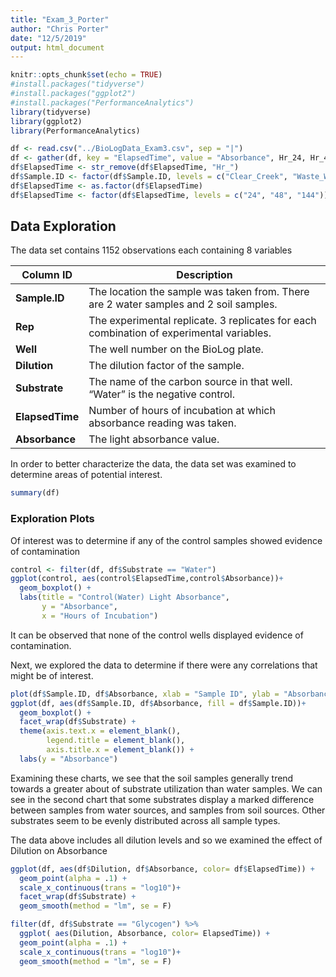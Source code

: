 ```yaml
---
title: "Exam_3_Porter"
author: "Chris Porter"
date: "12/5/2019"
output: html_document
---
```


```r
knitr::opts_chunk$set(echo = TRUE)
#install.packages("tidyverse")
#install.packages("ggplot2")
#install.packages("PerformanceAnalytics")
library(tidyverse)
library(ggplot2)
library(PerformanceAnalytics)
```
```r
df <- read.csv("../BioLogData_Exam3.csv", sep = "|")
df <- gather(df, key = "ElapsedTime", value = "Absorbance", Hr_24, Hr_48, Hr_144)
df$ElapsedTime <- str_remove(df$ElapsedTime, "Hr_")
df$Sample.ID <- factor(df$Sample.ID, levels = c("Clear_Creek", "Waste_Water", "Soil_1", "Soil_2"))
df$ElapsedTime <- as.factor(df$ElapsedTime)
df$ElapsedTime <- factor(df$ElapsedTime, levels = c("24", "48", "144"))
```

## Data Exploration

The data set contains 1152 observations each containing 8 variables

| Column ID  |  Description                                                                              |
|------------|-------------------------------------------------------------------------------------------|
|  **Sample.ID** |  The location the sample was taken from. There are 2 water samples and 2 soil samples.    |
| **Rep**        |  The experimental replicate. 3 replicates for each combination of experimental variables. |
| **Well**       | The well number on the BioLog plate.                                                      |
| **Dilution**   | The dilution factor of the sample.                                                        |
| **Substrate**  | The name of the carbon source in that well.  "Water" is the negative control.             |
| **ElapsedTime**      | Number of hours of incubation at which absorbance reading was taken.                |
| **Absorbance**      | The light absorbance value.                                  |

In order to better characterize the data, the data set was examined to determine areas of potential interest.
```r
summary(df)
```

### Exploration Plots

Of interest was to determine if any of the control samples showed evidence of contamination

```r
control <- filter(df, df$Substrate == "Water")
ggplot(control, aes(control$ElapsedTime,control$Absorbance))+
  geom_boxplot() +
  labs(title = "Control(Water) Light Absorbance",
       y = "Absorbance",
       x = "Hours of Incubation") 
```

It can be observed that none of the control wells displayed evidence of contamination.

Next, we explored the data to determine if there were any correlations that might be of interest.

```r
plot(df$Sample.ID, df$Absorbance, xlab = "Sample ID", ylab = "Absorbance")
ggplot(df, aes(df$Sample.ID, df$Absorbance, fill = df$Sample.ID))+
  geom_boxplot() +
  facet_wrap(df$Substrate) +
  theme(axis.text.x = element_blank(),
        legend.title = element_blank(),
        axis.title.x = element_blank()) +
  labs(y = "Absorbance")
```

Examining these charts, we see that the soil samples generally trend towards a greater about of substrate utilization than water samples.  We can see in the second chart that some substrates display a marked difference between samples from water sources, and samples from soil sources.  Other substrates seem to be evenly distributed across all sample types.

The data above includes all dilution levels and so we examined the effect of Dilution on Absorbance

```r
ggplot(df, aes(df$Dilution, df$Absorbance, color= df$ElapsedTime)) +
  geom_point(alpha = .1) +
  scale_x_continuous(trans = "log10")+
  facet_wrap(df$Substrate) +
  geom_smooth(method = "lm", se = F)

filter(df, df$Substrate == "Glycogen") %>% 
  ggplot( aes(Dilution, Absorbance, color= ElapsedTime)) +
  geom_point(alpha = .1) +
  scale_x_continuous(trans = "log10")+
  geom_smooth(method = "lm", se = F)


```


